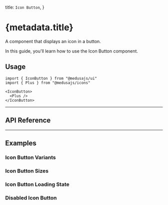 
  title: `Icon Button`,
}

# {metadata.title}

A component that displays an icon in a button.

In this guide, you'll learn how to use the Icon Button component.

<ComponentExample name="icon-button-demo" />

## Usage

```tsx
import { IconButton } from "@medusajs/ui"
import { Plus } from "@medusajs/icons"
```

```tsx
<IconButton>
  <Plus />
</IconButton>
```

---

## API Reference

<ComponentReference mainComponent="IconButton" />

---

## Examples


### Icon Button Variants

<ComponentExample name="icon-button-all-variants" />


### Icon Button Sizes

<ComponentExample name="icon-button-all-sizes" />

### Icon Button Loading State

<ComponentExample name="icon-button-loading" />

### Disabled Icon Button

<ComponentExample name="icon-button-disabled" hideFeedback />